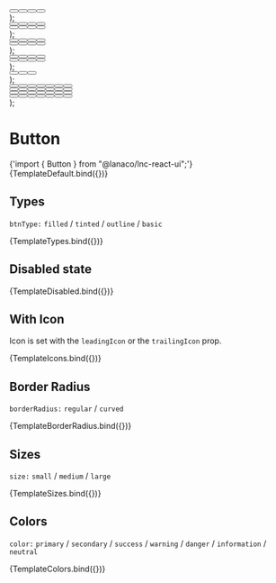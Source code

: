 
<Meta title="General/Button" component={Button} />


  <div style={{ display: "flex", gap: "16px" }}>
    <Button {...args} btnType={"filled"} />
    <Button {...args} btnType={"tinted"} />
    <Button {...args} btnType={"outline"} />
    <Button {...args} btnType={"basic"} />
  </div>
);

  <div>
    <div style={{ display: "flex", gap: "16px", marginBottom: "16px" }}>
      <Button {...args} btnType={"filled"} borderRadius={"regular"} />
      <Button {...args} btnType={"tinted"} borderRadius={"regular"} />
      <Button {...args} btnType={"outline"} borderRadius={"regular"} />
      <Button {...args} btnType={"basic"} borderRadius={"regular"} />
    </div>
    <div style={{ display: "flex", gap: "16px" }}>
      <Button
        {...args}
        btnType={"filled"}
        borderRadius={"curved"}
        leadingIcon="user"
      />
      <Button
        {...args}
        btnType={"tinted"}
        borderRadius={"curved"}
        leadingIcon="user"
      />
      <Button
        {...args}
        btnType={"outline"}
        borderRadius={"curved"}
        leadingIcon="user"
      />
      <Button
        {...args}
        btnType={"basic"}
        borderRadius={"curved"}
        leadingIcon="user"
      />
    </div>
  </div>
);

  <div>
    <div style={{ display: "flex", gap: "16px", marginBottom: "12px" }}>
      <Button {...args} leadingIcon={"user"} btnType={"filled"} />
      <Button {...args} leadingIcon={"user"} btnType={"tinted"} />
      <Button {...args} leadingIcon={"user"} btnType={"outline"} />
      <Button {...args} leadingIcon={"user"} btnType={"basic"} />
    </div>
    <div style={{ display: "flex", gap: "16px" }}>
      <Button {...args} trailingIcon={"clock"} btnType={"filled"} />
      <Button {...args} trailingIcon={"clock"} btnType={"tinted"} />
      <Button {...args} trailingIcon={"clock"} btnType={"outline"} />
      <Button {...args} trailingIcon={"clock"} btnType={"basic"} />
    </div>
  </div>
);

  <div>
    <div style={{ display: "flex", gap: "16px", marginBottom: "12px" }}>
      <Button {...args} leadingIcon={"user"} btnType={"filled"} />
      <Button {...args} leadingIcon={"user"} btnType={"tinted"} />
      <Button {...args} leadingIcon={"user"} btnType={"outline"} />
      <Button {...args} leadingIcon={"user"} btnType={"basic"} />
    </div>
    <div style={{ display: "flex", gap: "16px" }}>
      <Button
        {...args}
        trailingIcon={"clock"}
        btnType={"filled"}
        iconStyle={"regular"}
      />
      <Button
        {...args}
        trailingIcon={"clock"}
        btnType={"tinted"}
        iconStyle={"regular"}
      />
      <Button
        {...args}
        trailingIcon={"clock"}
        btnType={"outline"}
        iconStyle={"regular"}
      />
      <Button
        {...args}
        trailingIcon={"clock"}
        btnType={"basic"}
        iconStyle={"regular"}
      />
    </div>
  </div>
);

  <div style={{ display: "flex", gap: "16px" }}>
    <Button {...args} size="small" />
    <Button {...args} size="medium" />
    <Button {...args} size="large" />
  </div>
);

  <div>
    <div style={{ display: "flex", gap: "16px", marginBottom: "16px" }}>
      <Button {...args} btnType={"filled"} color="primary" leadingIcon={"user"} />
      <Button {...args} btnType={"filled"} color="secondary" />
      <Button {...args} btnType={"filled"} color="success" />
      <Button {...args} btnType={"filled"} color="warning" />
      <Button {...args} btnType={"filled"} color="danger" />
      <Button {...args} btnType={"filled"} color="information" />
      <Button
        {...args}
        type={"filled"}
        color="neutral"
        trailingIcon={"clock"}
      />
    </div>
    <div style={{ display: "flex", gap: "16px", marginBottom: "16px" }}>
      <Button {...args} btnType={"tinted"} color="primary" />
      <Button
        {...args}
        type={"tinted"}
        color="secondary"
        leadingIcon={"user"}
      />
      <Button {...args} btnType={"tinted"} color="success" />
      <Button {...args} btnType={"tinted"} color="warning" />
      <Button {...args} btnType={"tinted"} color="danger" />
      <Button
        {...args}
        btnType={"tinted"}
        color="information"
        trailingIcon={"clock"}
      />
      <Button {...args} type={"tinted"} color="neutral" />
    </div>
    <div style={{ display: "flex", gap: "16px", marginBottom: "16px" }}>
      <Button {...args} btnType={"basic"} color="primary" />
      <Button {...args} btnType={"basic"} color="secondary" />
      <Button {...args} btnType={"basic"} color="success" leadingIcon={"user"} />
      <Button {...args} btnType={"basic"} color="warning" />
      <Button {...args} btnType={"basic"} color="danger" trailingIcon={"clock"} />
      <Button {...args} btnType={"basic"} color="information" />
      <Button {...args} btnType={"basic"} color="neutral" />
    </div>
    <div style={{ display: "flex", gap: "16px" }}>
      <Button {...args} btnType={"outline"} color="primary" />
      <Button {...args} btnType={"outline"} color="secondary" />
      <Button {...args} btnType={"outline"} color="success" />
      <Button
        {...args}
        btnType={"outline"}
        color="warning"
        leadingIcon={"user"}
        trailingIcon={"clock"}
      />
      <Button {...args} btnType={"outline"} color="danger" />
      <Button {...args} btnType={"outline"} color="information" />
      <Button {...args} btnType={"outline"} color="neutral" />
    </div>
  </div>
);

# Button

<SyntaxHighlighter language="jsx" style={nord}>
  {'import { Button } from "@lanaco/lnc-react-ui";'}
</SyntaxHighlighter>

<Canvas>
  <Story
    name="Default"
    args={{
      text: "Button",
    }}
  >
    {TemplateDefault.bind({})}
  </Story>
</Canvas>

<ArgsTable story="Default" />

## Types

`btnType:` `filled` / `tinted` / `outline` / `basic`

<Canvas>
  <Story
    name="Types"
    args={{
      text: "Button",
    }}
  >
    {TemplateTypes.bind({})}
  </Story>
</Canvas>

## Disabled state

<Canvas>
  <Story
    name="Disabled"
    args={{
      disabled: true,
      text: "Button",
      iconStyle: "solid",
    }}
  >
    {TemplateDisabled.bind({})}
  </Story>
</Canvas>

## With Icon

Icon is set with the `leadingIcon` or the `trailingIcon` prop.

<Canvas>
  <Story
    name="With Icon"
    args={{
      text: "Button",
    }}
  >
    {TemplateIcons.bind({})}
  </Story>
</Canvas>

## Border Radius

`borderRadius:` `regular` / `curved`

<Canvas>
  <Story
    name="Border Radius"
    args={{
      text: "Button",
    }}
  >
    {TemplateBorderRadius.bind({})}
  </Story>
</Canvas>

## Sizes

`size:` `small` / `medium` / `large`

<Canvas>
  <Story
    name="Sizes"
    args={{
      text: "Button",
    }}
  >
    {TemplateSizes.bind({})}
  </Story>
</Canvas>

## Colors

`color:` `primary` / `secondary` / `success` / `warning` / `danger` / `information` / `neutral`

<Canvas>
  <Story
    name="Colors"
    args={{
      text: "Button",
    }}
  >
    {TemplateColors.bind({})}
  </Story>
</Canvas>
